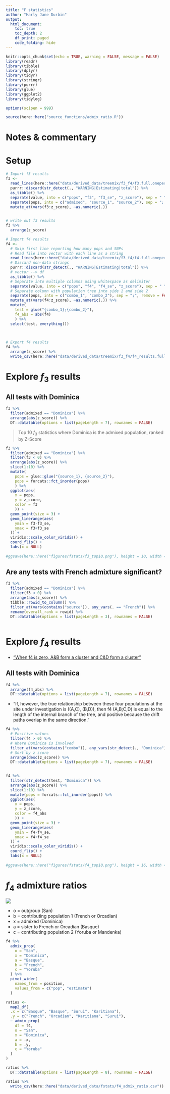 ```yaml
---
title: "F statistics"
author: "Harly Jane Durbin"
output:
  html_document:
    toc: true
    toc_depth: 2
    df_print: paged
    code_folding: hide
---
```


```r
knitr::opts_chunk$set(echo = TRUE, warning = FALSE, message = FALSE)
library(readr)
library(tibble)
library(dplyr)
library(tidyr)
library(stringr)
library(purrr)
library(glue)
library(ggplot2)
library(tidylog)

options(scipen = 999)

source(here::here("source_functions/admix_ratio.R"))
```

# Notes & commentary


# Setup

```r

# Import f3 results
f3 <-
  read_lines(here::here("data/derived_data/treemix/f3_f4/f3.full.onepercent.txt"), skip = 1) %>%
  purrr::discard(str_detect(., "WARNING|Estimating|total")) %>% 
  as_tibble() %>% 
  separate(value, into = c("pops", "f3", "f3_se", "z_score"), sep = " ") %>% 
  separate(pops, into = c("admixed", "source_1", "source_2"), sep = ";|,") %>% 
  mutate_at(vars(f3:z_score), ~as.numeric(.))
  
```


```r
# write out f3 results
f3 %>% 
  arrange(z_score)
```

```r
# Import f4 results
f4 <-
  # Skip first line reporting how many pops and SNPs
  # Read file into vector with each line as a string
  read_lines(here::here("data/derived_data/treemix/f3_f4/f4.full.onepercent.txt"), skip = 1) %>%
  # Discard non-data strings
  purrr::discard(str_detect(., "WARNING|Estimating|total")) %>% 
  # vector --> df
  as_tibble() %>% 
  # Separate into multiple columns using whitespace as delimiter
  separate(value, into = c("pops", "f4", "f4_se", "z_score"), sep = " ") %>% 
  # Separate column with population tree into side 1 and side 2
  separate(pops, into = c("combo_1", "combo_2"), sep = ";", remove = FALSE) %>% 
  mutate_at(vars(f4:z_score), ~as.numeric(.)) %>% 
  mutate(
    test = glue("{combo_1};{combo_2}"),
    f4_abs = abs(f4)
    ) %>% 
  select(test, everything())
  
  
```

```r
# Export f4 results
f4 %>% 
  arrange(z_score) %>% 
  write_csv(here::here("data/derived_data/treemix/f3_f4/f4_results.full.onepercent.csv"))
```


# Explore $f_3$ results

## All tests with Dominica

```r
f3 %>% 
  filter(admixed == "Dominica") %>% 
  arrange(abs(z_score)) %>% 
  DT::datatable(options = list(pageLength = 7), rownames = FALSE)
```

> Top 10 $f_3$ statistics where Dominica is the admixed population, ranked by Z-Score

```r

f3 %>% 
  filter(admixed == "Dominica") %>% 
  filter(f3 < 0) %>% 
  arrange(abs(z_score)) %>% 
  slice(1:10) %>% 
  mutate(
    pops = glue::glue("{source_1}, {source_2}"),
    pops = forcats::fct_inorder(pops)
    ) %>% 
  ggplot(aes(
    x = pops,
    y = z_score, 
    color = f3
    )) +
  geom_point(size = 3) +
  geom_linerange(aes(
    ymin = f3-f3_se,
    ymax = f3+f3_se
  )) +
  viridis::scale_color_viridis() +
  coord_flip() +
  labs(x = NULL)
    
#ggsave(here::here("figures/fstats/f3_top10.png"), height = 10, width = 8)
```

## Are any tests with French admixture significant? 

```r
f3 %>% 
  filter(admixed == "Dominica") %>% 
  filter(f3 < 0) %>% 
  arrange(abs(z_score)) %>% 
  tibble::rowid_to_column() %>% 
  filter_at(vars(contains("source")), any_vars(. == "French")) %>% 
  rename(overall_rank = rowid) %>% 
  DT::datatable(options = list(pageLength = 3), rownames = FALSE)
  
```




# Explore $f_4$ results

* ["When f4 is zero, A&B form a cluster and C&D form a cluster"](https://digitalcommons.wayne.edu/cgi/viewcontent.cgi?article=1113&context=humbiol_preprints)

## All tests with Dominica

```r
f4 %>% 
  arrange(f4_abs) %>% 
  DT::datatable(options = list(pageLength = 7), rownames = FALSE)
```

* "If, however, the true relationship between these four populations at the site under investigation is ((A,C), (B,D)), then f4 (A,B;C,D) is equal to the length of the internal branch of the tree, and positive because the drift paths overlap in the same direction."

```r
f4 %>% 
  # Positive values
  filter(f4 > 0) %>% 
  # Where Dominica is involved
  filter_at(vars(contains("combo")), any_vars(str_detect(., "Dominica"))) %>% 
  # Sort by z score
  arrange(desc(z_score)) %>% 
  DT::datatable(options = list(pageLength = 7), rownames = FALSE)
  
```

```r

f4 %>% 
  filter(str_detect(test, "Dominica")) %>% 
  arrange(abs(z_score)) %>% 
  slice(1:10) %>% 
  mutate(pops = forcats::fct_inorder(pops)) %>% 
  ggplot(aes(
    x = pops,
    y = z_score, 
    color = f4_abs
    )) +
  geom_point(size = 3) +
  geom_linerange(aes(
    ymin = f4-f4_se,
    ymax = f4+f4_se
  )) +
  viridis::scale_color_viridis() +
  coord_flip() +
  labs(x = NULL)
    
#ggsave(here::here("figures/fstats/f4_top10.png"), height = 16, width = 10)
```

# $f_4$ admixture ratios

![](../data/raw_data/f4.png)

* o = outgroup (San)
* b = contributing population 1 (French or Orcadian)
* x = admixed (Dominica)
* a = sister to French or Orcadian (Basque)
* c = contributing population 2 (Yoruba or Mandenka)

```r
f4 %>% 
  admix_prop(
    o = "San",
    x = "Dominica",
    a = "Basque",
    b = "French",
    c = "Yoruba"
  ) %>% 
  pivot_wider(
    names_from = position, 
    values_from = c("pop", "estimate")
  )

```


```r
ratios <-
  map2_df(
  .x = c("Basque", "Basque", "Surui", "Karitiana"),
  .y = c("French", "Orcadian", "Karitiana", "Surui"),
  ~ admix_prop(
    df = f4,
    o = "San",
    x = "Dominica",
    a = .x,
    b = .y,
    c = "Yoruba"
  )
) 

ratios %>% 
  DT::datatable(options = list(pageLength = 8), rownames = FALSE)
```

```r
ratios %>% 
  write_csv(here::here("data/derived_data/fstats/f4_admix_ratio.csv"))
```



